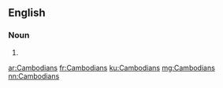 ==English==

===Noun===
{{head|en|plural}}

# {{plural of|Cambodian|lang=en}}

[[ar:Cambodians]]
[[fr:Cambodians]]
[[ku:Cambodians]]
[[mg:Cambodians]]
[[nn:Cambodians]]